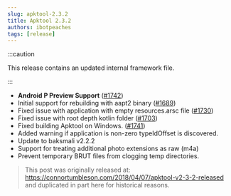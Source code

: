 ```yaml
---
slug: apktool-2.3.2
title: Apktool 2.3.2
authors: ibotpeaches
tags: [release]
---
```


:::caution

This release contains an updated internal framework file.

:::

- **Android P Preview Support** ([#1742](https://github.com/iBotPeaches/Apktool/issues/1742))
- Initial support for rebuilding with aapt2 binary ([#1689](https://github.com/iBotPeaches/Apktool/issues/1689))
- Fixed issue with application with empty resources.arsc file ([#1730](https://github.com/iBotPeaches/Apktool/issues/1730))
- Fixed issue with root depth kotlin folder ([#1703](https://github.com/iBotPeaches/Apktool/issues/1703))
- Fixed building Apktool on Windows. ([#1741](https://github.com/iBotPeaches/Apktool/issues/1741))
- Added warning if application is non-zero typeIdOffset is discovered.
- Update to baksmali v2.2.2
- Support for treating additional photo extensions as raw (m4a)
- Prevent temporary BRUT files from clogging temp directories.

> This post was originally released at: https://connortumbleson.com/2018/04/07/apktool-v2-3-2-released and duplicated in part here for historical reasons.

